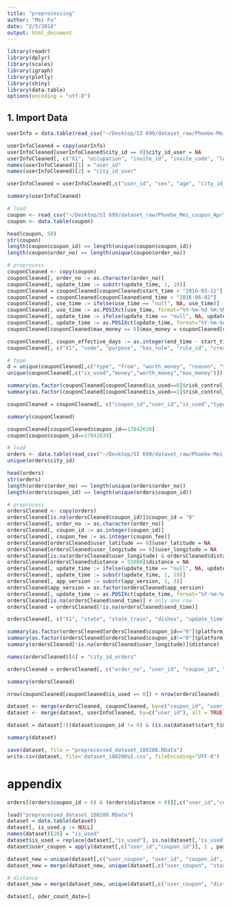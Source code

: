 ```yaml
---
title: "preprocessing"
author: "Mei Fu"
date: "2/5/2018"
output: html_document
---
```


```r
library(readr)
library(dplyr)
library(scales)
library(igraph)
library(plotly)
library(shiny)
library(data.table)
options(encoding = "utf-8")
```

## 1. Import Data
```r
userInfo = data.table(read_csv("~/Desktop/SI 699/dataset_raw/Phoebe-Mei_userInfo_New.csv"))

userInfoCleaned = copy(userInfo)
userInfoCleaned[userInfoCleaned$city_id == 0]$city_id_user = NA
userInfoCleaned[, c("X1", "occupation", "invite_id", "invite_code", "login_platform", "last_login", "app_version", "create_time") := NULL]
names(userInfoCleaned)[1] = "user_id"
names(userInfoCleaned)[2] = "city_id_user"

userInfoCleaned = userInfoCleaned[,c("user_id", "sex", "age", "city_id_user")]

summary(userInfoCleaned)
```


```r
# load
coupon <- read_csv("~/Desktop/SI 699/dataset_raw/Phoebe_Mei_coupon_AprToMay.csv")
coupon <- data.table(coupon)

head(coupon, 50)
str(coupon)
length(coupon$coupon_id) == length(unique(coupon$coupon_id))
length(coupon$order_no) == length(unique(coupon$order_no))

# preprocess
couponCleaned <- copy(coupon)
couponCleaned[, order_no := as.character(order_no)]
couponCleaned[, update_time := substr(update_time, 1, 19)]
couponCleaned = couponCleaned[couponCleaned$start_time > "2016-03-31"]
couponCleaned = couponCleaned[couponCleaned$end_time < "2016-06-02"]
couponCleaned[, use_time := ifelse(use_time == "null", NA, use_time)]
couponCleaned[, use_time := as.POSIXct(use_time, format="%Y-%m-%d %H:%M:%S")]
couponCleaned[, update_time := ifelse(update_time == "null", NA, update_time)]
couponCleaned[, update_time := as.POSIXct(update_time, format="%Y-%m-%d %H:%M:%S")] # max 0613
couponCleaned[couponCleaned$max_money == 0]$max_money = couponCleaned[couponCleaned$max_money == 0]$money

couponCleaned[, coupon_effective_days := as.integer(end_time - start_time) / 24]
couponCleaned[, c("X1", "code", "purpose", "has_rule", "rule_id", "create_time", "update_time", "is_del", "special_id", "activity_id", "activity_channel_id", "order_no", "basics_id", "pre_id", "kitchen_charge_percentage", "rule_id", "is_frozen", "frozen_reason", "risk_control_level", "from") := NULL]

# type
d = unique(couponCleaned[,c("type", "from", "worth_money", "reason", "title", 'sub_title', "content", "tag")])
unique(couponCleaned[,c("is_used","money","worth_money","max_money")])

summary(as.factor(couponCleaned[couponCleaned$is_used==0]$risk_control_level))
summary(as.factor(couponCleaned[couponCleaned$is_used==1]$risk_control_level))

couponCleaned = couponCleaned[, c("coupon_id","user_id","is_used","type","money","max_money","worth_money","reason","start_time","use_time","end_time","coupon_effective_days")]

summary(couponCleaned)

couponCleaned[couponCleaned$coupon_id==17842639]
coupon[coupon$coupon_id==17842639]
```

```r
# load
orders <- data.table(read_csv("~/Desktop/SI 699/dataset_raw/Phoebe-Mei-OrderAprtoMay.csv"))
unique(orders$city_id)

head(orders)
str(orders)
length(orders$order_no) == length(unique(orders$order_no))
length(orders$coupon_id) == length(unique(orders$coupon_id))

# preprocess
ordersCleaned <- copy(orders)
ordersCleaned[is.na(ordersCleaned$coupon_id)]$coupon_id = "0"
ordersCleaned[, order_no := as.character(order_no)]
ordersCleaned[, coupon_id := as.integer(coupon_id)]
ordersCleaned[, coupon_fee := as.integer(coupon_fee)]
ordersCleaned[ordersCleaned$user_latitude == 0]$user_latitude = NA
ordersCleaned[ordersCleaned$user_longitude == 0]$user_longitude = NA
ordersCleaned[is.na(ordersCleaned$user_longitude) & ordersCleaned$distance == 0]$distance = NA
ordersCleaned[ordersCleaned$distance > 55000]$distance = NA
ordersCleaned[, update_time := ifelse(update_time == "null", NA, update_time)]
ordersCleaned[, update_time := substr(update_time, 1, 19)]
ordersCleaned[, app_version := substr(app_version, 1, 3)]
ordersCleaned$app_version = as.factor(ordersCleaned$app_version)
ordersCleaned[, update_time := as.POSIXct(update_time, format="%Y-%m-%d %H:%M:%S")]
ordersCleaned[is.na(ordersCleaned$send_time)] # only one row
ordersCleaned = ordersCleaned[!is.na(ordersCleaned$send_time)]

ordersCleaned[, c("X1", "state", "state_train", "dishes", "update_time", "create_time", "raw_data", "dt", "ticket_id", "ticket_fee", "comment", "send_type", "refund_channel", "insure", "coupon_fee", "platform") := NULL]

summary(as.factor(ordersCleaned[ordersCleaned$coupon_id=="0"]$platform))
summary(as.factor(ordersCleaned[ordersCleaned$coupon_id!="0"]$platform))
summary(ordersCleaned[!is.na(ordersCleaned$user_longitude)]$distance)

names(ordersCleaned)[4] = "city_id_orders"

ordersCleaned = ordersCleaned[, c("order_no", "user_id", "coupon_id", "kitchen_id", "city_id_orders", "distance", "user_longitude", "user_latitude", "app_version", "send_time")]

summary(ordersCleaned)
```

```r
nrow(couponCleaned[couponCleaned$is_used == 0]) + nrow(ordersCleaned)
```


```r
dataset <- merge(ordersCleaned, couponCleaned, by=c("coupon_id", "user_id"), all = TRUE)
dataset <- merge(dataset, userInfoCleaned, by=c("user_id"), all = TRUE)

dataset = dataset[!((dataset$coupon_id != 0) & (is.na(dataset$start_time)))]

summary(dataset)

save(dataset, file = "preprocessed_dataset_180208.RData")
write.csv(dataset, file='dataset_180208v2.csv', fileEncoding="UTF-8")
```




# appendix
```r
orders[(orders$coupon_id > 0) & (orders$distance > 0)][,c("user_id","coupon_id","distance")]
```


```r
load("preprocessed_dataset_180208.RData")
dataset = data.table(dataset)
dataset[, is_used.y := NULL]
names(dataset)[20] = "is_used"
dataset$is_used = replace(dataset[,"is_used"], is.na(dataset[,"is_used"]), 0)
dataset$user_coupon = apply(dataset[,c("user_id","coupon_id")], 1 , paste , collapse = "_" )
```

```r
dataset_new = unique(dataset[,c("user_coupon", "user_id", "coupon_id", "is_used")])
dataset_new = merge(dataset_new, unique(dataset[,c("user_coupon", "start_time")]), by="user_coupon")
```


```r
# distance
dataset_new = merge(dataset_new, unique(dataset[,c("user_coupon", "distance")]), by="user_coupon")
```

```r
dataset[, oder_count_date=]
```

